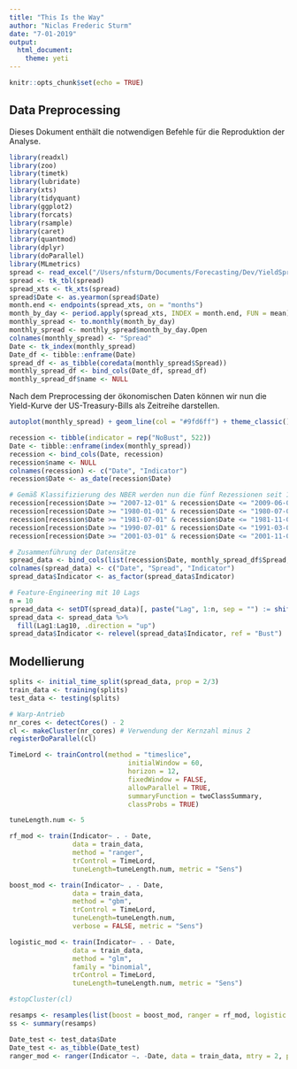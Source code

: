 ```yaml
---
title: "This Is the Way"
author: "Niclas Frederic Sturm"
date: "7-01-2019"
output:
  html_document:
    theme: yeti
---
```


```r
knitr::opts_chunk$set(echo = TRUE)
```

## Data Preprocessing

Dieses Dokument enthält die notwendigen Befehle für die Reproduktion der Analyse. 

```r
library(readxl)
library(zoo)
library(timetk)
library(lubridate)
library(xts)
library(tidyquant)
library(ggplot2)
library(forcats)
library(rsample)
library(caret)
library(quantmod)
library(dplyr)
library(doParallel)
library(MLmetrics)
spread <- read_excel("/Users/nfsturm/Documents/Forecasting/Dev/YieldSpread.xls", range = "A12:B11353", col_names = c("Date", "Spread"))
spread <- tk_tbl(spread)
spread_xts <- tk_xts(spread)
spread$Date <- as.yearmon(spread$Date)
month.end <- endpoints(spread_xts, on = "months")
month_by_day <- period.apply(spread_xts, INDEX = month.end, FUN = mean)
monthly_spread <- to.monthly(month_by_day)
monthly_spread <- monthly_spread$month_by_day.Open
colnames(monthly_spread) <- "Spread"
Date <- tk_index(monthly_spread)
Date_df <- tibble::enframe(Date)
spread_df <- as_tibble(coredata(monthly_spread$Spread))
monthly_spread_df <- bind_cols(Date_df, spread_df)
monthly_spread_df$name <- NULL
```

Nach dem Preprocessing der ökonomischen Daten können wir nun die Yield-Kurve der US-Treasury-Bills als Zeitreihe darstellen.

```r
autoplot(monthly_spread) + geom_line(col = "#9fd6ff") + theme_classic() + geom_hline(yintercept = 0) + theme(text = element_text(family = "Crimson", size = 15)) + labs(title = "Yield Spread from 1976 through 2019", subtitle = "Monthly Average")
```

```r
recession <- tibble(indicator = rep("NoBust", 522))
Date <- tibble::enframe(index(monthly_spread))
recession <- bind_cols(Date, recession)
recession$name <- NULL
colnames(recession) <- c("Date", "Indicator")
recession$Date <- as_date(recession$Date)

# Gemäß Klassifizierung des NBER werden nun die fünf Rezessionen seit 1975 eingetragen.
recession[recession$Date >= "2007-12-01" & recession$Date <= "2009-06-01",]$Indicator <- "Bust"
recession[recession$Date >= "1980-01-01" & recession$Date <= "1980-07-01",]$Indicator <- "Bust"
recession[recession$Date >= "1981-07-01" & recession$Date <= "1981-11-01",]$Indicator <- "Bust"
recession[recession$Date >= "1990-07-01" & recession$Date <= "1991-03-01",]$Indicator <- "Bust"
recession[recession$Date >= "2001-03-01" & recession$Date <= "2001-11-01",]$Indicator <- "Bust"

# Zusammenführung der Datensätze
spread_data <- bind_cols(list(recession$Date, monthly_spread_df$Spread, recession$Indicator))
colnames(spread_data) <- c("Date", "Spread", "Indicator")
spread_data$Indicator <- as_factor(spread_data$Indicator)

# Feature-Engineering mit 10 Lags
n = 10
spread_data <- setDT(spread_data)[, paste("Lag", 1:n, sep = "") := shift(Spread, 1:n)][]
spread_data <- spread_data %>%
  fill(Lag1:Lag10, .direction = "up")
spread_data$Indicator <- relevel(spread_data$Indicator, ref = "Bust")
```

## Modellierung

```r
splits <- initial_time_split(spread_data, prop = 2/3)
train_data <- training(splits)
test_data <- testing(splits)
```

```r
# Warp-Antrieb
nr_cores <- detectCores() - 2
cl <- makeCluster(nr_cores) # Verwendung der Kernzahl minus 2
registerDoParallel(cl)

TimeLord <- trainControl(method = "timeslice",
                              initialWindow = 60,
                              horizon = 12,
                              fixedWindow = FALSE,
                              allowParallel = TRUE,
                              summaryFunction = twoClassSummary,
                              classProbs = TRUE)

tuneLength.num <- 5
```



```r
rf_mod <- train(Indicator~ . - Date,
                data = train_data,
                method = "ranger",
                trControl = TimeLord,
                tuneLength=tuneLength.num, metric = "Sens")

boost_mod <- train(Indicator~ . - Date,
                data = train_data,
                method = "gbm",
                trControl = TimeLord,
                tuneLength=tuneLength.num,
                verbose = FALSE, metric = "Sens")

logistic_mod <- train(Indicator~ . - Date,
                data = train_data,
                method = "glm",
                family = "binomial",
                trControl = TimeLord,
                tuneLength=tuneLength.num, metric = "Sens")

#stopCluster(cl)
```

```r
resamps <- resamples(list(boost = boost_mod, ranger = rf_mod, logistic = logistic_mod))
ss <- summary(resamps)
```

```r
Date_test <- test_data$Date
Date_test <- as_tibble(Date_test)
ranger_mod <- ranger(Indicator ~. -Date, data = train_data, mtry = 2, probability = TRUE)
```

